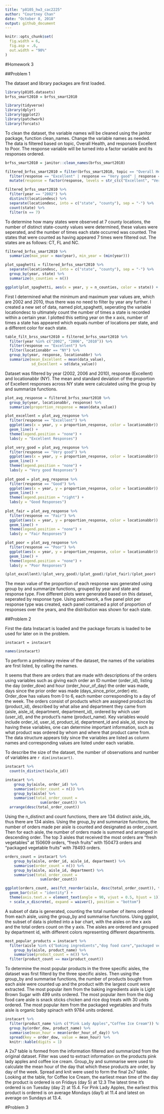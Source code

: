 ```yaml
---
title: "p8105_hw3_cac2225"
author: "Courtney Chan"
date: "October 8, 2018"
output: github_document
---
```


```r

knitr::opts_chunk$set(
  fig.width = 6,
  fig.asp = .6,
  out.width = "90%"
)

```

#Homework 3

##Problem 1

The dataset and library packages are first loaded.

```r

library(p8105.datasets)
brfss_smart2010 = brfss_smart2010

```

```r

library(tidyverse)
library(dplyr)
library(ggplot2)
library(patchwork)
library(forcats)

```

To clean the dataset, the variable names will be cleaned using the janitor package, function clean_names. Change the variable names as needed.
The data is filtered based on topic, Overall Health, and responses Excellent to Poor. The response variable will be turned into a factor variable and its responses ordered.

```r
brfss_smart2010 = janitor::clean_names(brfss_smart2010)

filtered_brfss_smart2010 = filter(brfss_smart2010, topic == "Overall Health") %>% 
  filter(response == "Excellent" | response == "Very good" | response == "Good" | response == "Fair" | response == "Poor") %>% 
  mutate(response = factor(response, levels = str_c(c("Excellent", "Very good", "Good", "Fair", "Poor"))))

```


```r
filtered_brfss_smart2010 %>% 
  filter(year == "2002") %>% 
  distinct(locationdesc) %>% 
  separate(locationdesc, into = c("state", "county"), sep = "-") %>%   
  count(state) %>% 
  filter(n == 7)
```

To determine how many states were observed at 7 county locations, the number of distinct state-county values were determined, these values were seperated, and the number of times each state occurred was counted. The states that were counted as having appeared 7 times were filtered out.
The states are as follows: CT, FL and NC.

```r
filtered_brfss_smart2010 %>% 
  summarize(max_year = max(year), min_year = (min(year)))

plot_spaghetti = filtered_brfss_smart2010 %>% 
  separate(locationdesc, into = c("state", "county"), sep = "-") %>% 
  group_by(year, state) %>% 
  summarize(n_counties = n())

ggplot(plot_spaghetti, aes(x = year, y = n_counties, color = state)) + geom_line()
```

First I determined what the minimum and maximum year values are, which are 2002 and 2010, thus there was no need to filter by year any further. I created a new set of data, named plot_spaghetti, seperating the variable locationdesc to ultimately count the number of times a state is recorded within a certain year. I plotted this setting year on the x axis, number of times a state has appeared which equals number of locations per state, and a different color for each state.

```r
table_filt_brss_smart2010 = filtered_brfss_smart2010 %>% 
  filter(year %in% c("2002", "2006", "2010")) %>% 
  filter(response == "Excellent") %>% 
  filter(locationabbr == "NY") %>% 
  group_by(year, response, locationabbr) %>% 
  summarize(mean_Excellent = mean(data_value),
            sd_Excellent = sd(data_value))
```  

Dataset was filtered by year (2002, 2006 and 2010), response (Excellent) and locationabbr (NY). The mean and standard deviation of the proportion of Excellent responses across NY state were calculated using the group by and summarize functions.

```r

plot_avg_response = filtered_brfss_smart2010 %>% 
  group_by(year, locationabbr, response) %>% 
  summarize(proportion_response = mean(data_value))

plot_excellent = plot_avg_response %>% 
  filter(response == "Excellent") %>% 
  ggplot(aes(x = year, y = proportion_response, color = locationabbr)) + 
  geom_line() + 
  theme(legend.position = "none") + 
  labs(y = "Excellent Responses")

plot_very_good = plot_avg_response %>% 
  filter(response == "Very good") %>% 
  ggplot(aes(x = year, y = proportion_response, color = locationabbr)) + 
  geom_line() + 
  theme(legend.position = "none") + 
  labs(y = "Very good Responses")
  
plot_good = plot_avg_response %>% 
  filter(response == "Good") %>% 
  ggplot(aes(x = year, y = proportion_response, color = locationabbr)) + 
  geom_line() + 
  theme(legend.position = "right") + 
  labs(y = "Good Responses")
  
plot_fair = plot_avg_response %>% 
  filter(response == "Fair") %>% 
  ggplot(aes(x = year, y = proportion_response, color = locationabbr)) + 
  geom_line() + 
  theme(legend.position = "none") + 
  labs(y = "Fair Responses")

plot_poor = plot_avg_response %>% 
  filter(response == "Poor") %>% 
  ggplot(aes(x = year, y = proportion_response, color = locationabbr)) + 
  geom_line() + 
  theme(legend.position = "none") + 
  labs(y = "Poor Responses")

(plot_excellent)/(plot_very_good)/(plot_good)/(plot_fair)/(plot_poor)

```

The mean value of the proportion of each response was generated using group by and summarize functions, grouped by year and state and response type. Five different plots were generated based on this dataset, seperated by response type. Using patchwork, a five panel plot per response type was created, each panel contained a plot of proportion of responses over the years, and the distribution was shown for each state.

##Problem 2

First the data Instacart is loaded and the package forcats is loaded to be used for later on in the problem.

```rloading

instacart = instacart

```

```r

names(instacart)

```

To perform a preliminary review of the dataset, the names of the variables are first listed, by calling the names.

It seems that there are orders that are made with descriptions of the orders using variables such as giving each order an ID number (order_id), listing the day (order_dow) and hour (order_hour_of_day) the order was made, days since the prior order was made (days_since_prior_order) etc. Order_dow has values from 0 to 6, each number corresponding to a day of the week. The orders consist of products which are assigned product ids (product_id), described by what ailse and department they came from (aisle, aisle_id, department, department_id), ordered by which user (user_id), and the product's name (product_name). Key variables would include order_id, user_id, product_id, department_id and aisle_id, since by having these variables, one can determine important information, such as what product was ordered by whom and where that product came from. The data structure appears tidy since the variables are listed as column names and corresponding values are listed under each variable.

To describe the size of the dataset, the number of observations and number of variables are `r dim(instacart)`.

```r

instacart %>% 
  count(n_distinct(aisle_id))

instacart %>% 
    group_by(aisle, order_id) %>%  
    summarise(order_count = n()) %>% 
    group_by(aisle) %>% 
    summarise(total_order_count =
                sum(order_count)) %>%
  arrange(desc(total_order_count))

```

Using the n_distinct and count functions, there are 134 distinct aisle_ids, thus there are 134 aisles. Using the group_by and summarize functions, the number of orders made per aisle is counted and designated as order_count. Then for each aisle, the number of orders made is summed and arranged in descending order. The top 3 aisles that received the most orders are "fresh vegetables" at 150609 orders, "fresh fruits" with 150473 orders and "packaged vegetable fruits" with 78493 orders.

```r

orders_count = instacart %>% 
    group_by(aisle, order_id, aisle_id, department) %>%
    summarise(order_count = n()) %>% 
    group_by(aisle, aisle_id, department) %>% 
    summarise(total_order_count =
                sum(order_count))

ggplot(orders_count, aes(fct_reorder(aisle, desc(total_order_count)), total_order_count, fill = department)) + 
  geom_bar(stat = "identity") + 
  theme(axis.text.x = element_text(angle = 90, vjust = 0.5, hjust = 1)) + 
  + scale_x_discrete(, expand = waiver(), position = "bottom")

```

A subset of data is generated, counting the total number of items ordered from each aisle, using the group_by and summarise functions. Using ggplot, the subset of data is plotted into a bar chart, with the aisles on the x axis and the total orders count on the y axis. The aisles are ordered and grouped by department id, with different colors representing different departments.

```r

most_popular_products = instacart %>% 
  filter(aisle %in% c("baking ingredients","dog food care","packaged vegetables fruits")) %>% 
    group_by(aisle, product_name) %>%
    summarise(product_count = n()) %>% 
  filter(product_count == max(product_count))

```

To determine the most popular products in the three specific aisles, the dataset was first filterd by the three specific aisles. Then using the group_by and summarise functions, the number of products bought from each aisle were counted up and the product with the largest count were extracted. The most popular item from the baking ingredients aisle is Light Brown Sugar with 499 units ordered. The most popular item from the dog food care aisle is snack sticks chicken and rice dog treats with 30 units ordered. The most popular item from the packaged vegetables and fruits aisle is organic baby spinach with 9784 units ordered.

```r

instacart %>% 
  filter(product_name %in% c("Pink Lady Apples","Coffee Ice Cream")) %>% 
  group_by(order_dow, product_name) %>%
  summarise(mean_hour = mean(order_hour_of_day)) %>% 
  spread(key = order_dow, value = mean_hour) %>% 
  knitr::kable(digits = 1)

```

A 2x7 table is formed from the information filtered and summarized from the original dataset. Filter was used to extract information on the products pink lady apples and coffee ice cream. Group_by and summarise were used to calculate the mean hour of the day that which these products are order, by day of the week. Spread and knit were used to form the final 2x7 table. Looking at the table, for Coffee Ice Cream, the earliest mean time of the day the product is ordered is on Fridays (day 5) at 12.3 The latest time it's ordered is on Tuesday (day 2) at 15.4. For Pink Lady Apples, the earliest this product is ordered is on average Mondays (day1) at 11.4 and latest on average on Sundays at 13.4.

#Problem 3

```r



```